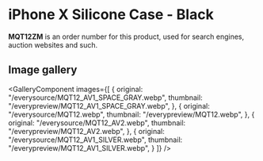 
# iPhone X Silicone Case - Black

<Callout type='info' emoji='👉🏻'>**MQT12ZM** is an order number for this product, used for search engines, auction websites and such.</Callout>

## Image gallery

<GalleryComponent
    images={[
      {
        original: "/everysource/MQT12_AV1_SPACE_GRAY.webp",
        thumbnail: "/everypreview/MQT12_AV1_SPACE_GRAY.webp",
      },
      {
        original: "/everysource/MQT12.webp",
        thumbnail: "/everypreview/MQT12.webp",
      },
      {
        original: "/everysource/MQT12_AV2.webp",
        thumbnail: "/everypreview/MQT12_AV2.webp",
      },
      {
        original: "/everysource/MQT12_AV1_SILVER.webp",
        thumbnail: "/everypreview/MQT12_AV1_SILVER.webp",
      }
    ]}
  />
